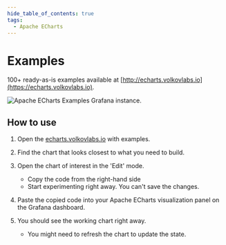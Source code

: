 ```yaml
---
hide_table_of_contents: true
tags:
  - Apache ECharts
---
```



# Examples

100+ ready-as-is examples available at [http://echarts.volkovlabs.io](https://echarts.volkovlabs.io).

<Image
  title="Apache ECharts Examples Grafana instance."
  src="https://github.com/VolkovLabs/volkovlabs-echarts-panel/raw/main/src/img/examples.png"
/>

## How to use

1. Open the [echarts.volkovlabs.io](https://echarts.volkovlabs.io) with examples.
2. Find the chart that looks closest to what you need to build.
3. Open the chart of interest in the 'Edit' mode.

   - Copy the code from the right-hand side
   - Start experimenting right away. You can't save the changes.

4. Paste the copied code into your Apache ECharts visualization panel on the Grafana dashboard.
5. You should see the working chart right away.

   - You might need to refresh the chart to update the state.
